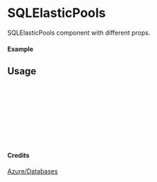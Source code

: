 
<Meta of={SQLElasticPools} title="Azure/Databases/SQLElasticPools" />

# SQLElasticPools

SQLElasticPools component with different props.

#### Example

<Canvas of={SQLElasticPools.Primary} />

## Usage

```ts
import { SQLElasticPools } from "yadl-ui";

const Example = () => {
  return (
      <SQLElasticPools />
  );
};

export default Example;
```

#### Credits
[Azure/Databases](https://learn.microsoft.com/en-us/azure/architecture/icons/)
